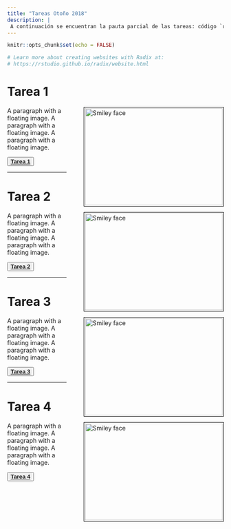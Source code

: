 ```yaml
---
title: "Tareas Otoño 2018"
description: |
 A continuación se encuentran la pauta parcial de las tareas: código `r emo::ji("heavy_plus_sign")` enunciado. El código de la página en Redix como el R Markdown se encuentran en un repositorio en `r emo::ji("heart")` [**Github**](https://github.com/GaboCg) `r emo::ji("heart")`. 
---
```


```r
knitr::opts_chunk$set(echo = FALSE)

# Learn more about creating websites with Radix at:
# https://rstudio.github.io/radix/website.html

```

# Tarea 1

<p>
<img src="images/images_hw1_a.png" alt="Smiley face" style="float: right; width:320px; height:225px; margin-bottom: 0px 10px;
margin-left: 40px ; border: solid black 1px; padding: 2px">
A paragraph with a floating image. A paragraph with a floating image. A paragraph with a floating image.

<button class="button" onclick="myFunction()"> 
[**Tarea 1**](autumn_2018/homeworks/HW1/HWS1.html)
</button>

</p>

---

# Tarea 2 

<p>
<img src="images/images_hw2_a.png" alt="Smiley face" style="float: right; width:320px; height:225px; margin-bottom: 0px 10px;
margin-left: 40px ; border: solid black 1px; padding: 2px">
A paragraph with a floating image. A paragraph with a floating image. A paragraph with a floating image.  

<button class="button" onclick="myFunction()"> 
[**Tarea 2**](autumn_2018/homeworks/HW2/HWS2.html)
</button>

</p>

---

# Tarea 3

<p>
<img src="images/images_hw3_a.png" alt="Smiley face" style="float: right; width:320px; height:225px; margin-bottom: 0px 10px;
margin-left: 40px ; border: solid black 1px; padding: 2px">
A paragraph with a floating image. A paragraph with a floating image. A paragraph with a floating image.  

<button class="button" onclick="myFunction()"> 
[**Tarea 3**](autumn_2018/homeworks/HW3/HWS3.html)
</button>

</p>

---

# Tarea 4

<p>
<img src="images/tarea_1.jpg" alt="Smiley face" style="float: right; width:320px; height:225px; margin-bottom: 0px 10px;
margin-left: 40px ; border: solid black 1px; padding: 2px">
A paragraph with a floating image. A paragraph with a floating image. A paragraph with a floating image.  

<button class="button" onclick="myFunction()"> 
[**Tarea 4**](autumn_2018/homeworks/HW4/HWS4.html)
</button>

</p>

